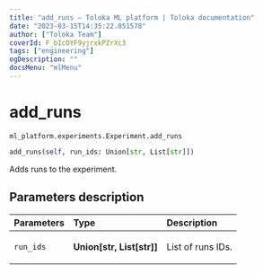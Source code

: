 ```yaml
---
title: "add_runs — Toloka ML platform | Toloka documentation"
date: "2023-03-15T14:35:22.851578"
author: ["Toloka Team"]
coverId: F_bIcOYF9yjrxkPZrXc3
tags: ["engineering"]
ogDescription: ""
docsMenu: "mlMenu"
---
```


# add_runs

`ml_platform.experiments.Experiment.add_runs`

```python
add_runs(self, run_ids: Union[str, List[str]])
```

Adds runs to the experiment.

## Parameters description

| Parameters | Type | Description |
| :----------| :----| :-----------|
`run_ids`|**Union\[str, List\[str\]\]**|<p>List of runs IDs.</p>
